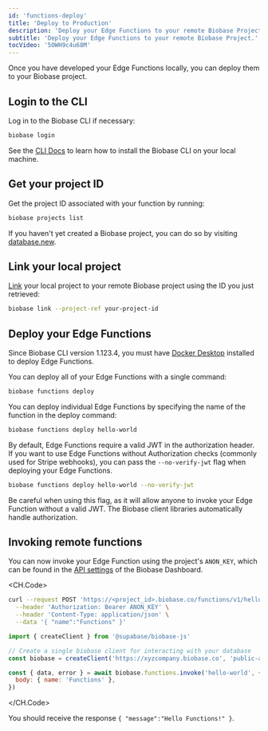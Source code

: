 ```yaml
---
id: 'functions-deploy'
title: 'Deploy to Production'
description: 'Deploy your Edge Functions to your remote Biobase Project.'
subtitle: 'Deploy your Edge Functions to your remote Biobase Project.'
tocVideo: '5OWH9c4u68M'
---
```


Once you have developed your Edge Functions locally, you can deploy them to your Biobase project.

## Login to the CLI

Log in to the Biobase CLI if necessary:

```bash
biobase login
```

<Admonition type="tip" label="CLI not installed?">

See the [CLI Docs](/docs/guides/cli) to learn how to install the Biobase CLI on your local machine.

</Admonition>

## Get your project ID

Get the project ID associated with your function by running:

```bash
biobase projects list
```

<Admonition type="tip" label="Need a new project?">

If you haven't yet created a Biobase project, you can do so by visiting [database.new](https://database.new).

</Admonition>

## Link your local project

[Link](/docs/reference/cli/usage#biobase-link) your local project to your remote Biobase project using the ID you just retrieved:

```bash
biobase link --project-ref your-project-id
```

## Deploy your Edge Functions

<Admonition type="tip" label="Docker required">

Since Biobase CLI version 1.123.4, you must have [Docker Desktop](https://docs.docker.com/desktop/) installed to deploy Edge Functions.

</Admonition>

You can deploy all of your Edge Functions with a single command:

```bash
biobase functions deploy
```

You can deploy individual Edge Functions by specifying the name of the function in the deploy command:

```bash
biobase functions deploy hello-world
```

By default, Edge Functions require a valid JWT in the authorization header. If you want to use Edge Functions without Authorization checks (commonly used for Stripe webhooks), you can pass the `--no-verify-jwt` flag when deploying your Edge Functions.

```bash
biobase functions deploy hello-world --no-verify-jwt
```

Be careful when using this flag, as it will allow anyone to invoke your Edge Function without a valid JWT. The Biobase client libraries automatically handle authorization.

## Invoking remote functions

You can now invoke your Edge Function using the project's `ANON_KEY`, which can be found in the [API settings](https://biobase.studio/dashboard/project/_/settings/api) of the Biobase Dashboard.

<CH.Code>

```bash cURL
curl --request POST 'https://<project_id>.biobase.co/functions/v1/hello-world' \
  --header 'Authorization: Bearer ANON_KEY' \
  --header 'Content-Type: application/json' \
  --data '{ "name":"Functions" }'
```

```js JavaScript
import { createClient } from '@supabase/biobase-js'

// Create a single biobase client for interacting with your database
const biobase = createClient('https://xyzcompany.biobase.co', 'public-anon-key')

const { data, error } = await biobase.functions.invoke('hello-world', {
  body: { name: 'Functions' },
})
```

</CH.Code>

You should receive the response `{ "message":"Hello Functions!" }`.

